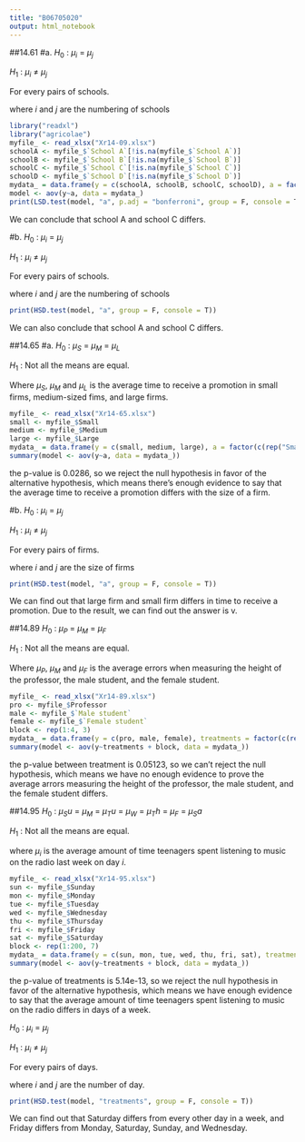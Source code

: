 ```yaml
---
title: "B06705020"
output: html_notebook
---
```

##14.61
#a.
$H_0$ : $\mu_i$ = $\mu_j$

$H_1$ : $\mu_i$ $\neq$ $\mu_j$

For every pairs of schools.

where $i$ and $j$ are the numbering of schools
```r
library("readxl")
library("agricolae")
myfile_ <- read_xlsx("Xr14-09.xlsx")
schoolA <- myfile_$`School A`[!is.na(myfile_$`School A`)]
schoolB <- myfile_$`School B`[!is.na(myfile_$`School B`)]
schoolC <- myfile_$`School C`[!is.na(myfile_$`School C`)]
schoolD <- myfile_$`School D`[!is.na(myfile_$`School D`)]
mydata_ = data.frame(y = c(schoolA, schoolB, schoolC, schoolD), a = factor(c(rep("A", length(schoolA)), rep("B", length(schoolB)), rep("C", length(schoolC)), rep("D", length(schoolD)))))
model <- aov(y~a, data = mydata_)
print(LSD.test(model, "a", p.adj = "bonferroni", group = F, console = T))
```
We can conclude that school A and school C differs.

#b.
$H_0$ : $\mu_i$ = $\mu_j$

$H_1$ : $\mu_i$ $\neq$ $\mu_j$

For every pairs of schools.

where $i$ and $j$ are the numbering of schools
```r
print(HSD.test(model, "a", group = F, console = T))
```

We can also conclude that school A and school C differs.

##14.65
#a.
$H_0$ : $\mu_S$ = $\mu_M$ = $\mu_L$

$H_1$ : Not all the means are equal.

Where $\mu_S$, $\mu_M$ and $\mu_L$ is the average time to receive a promotion in small firms, medium-sized fims, and large firms.
```r
myfile_ <- read_xlsx("Xr14-65.xlsx")
small <- myfile_$Small
medium <- myfile_$Medium
large <- myfile_$Large
mydata_ = data.frame(y = c(small, medium, large), a = factor(c(rep("Small", length(small)), rep("Medium", length(medium)), rep("Large", length(large)))))
summary(model <- aov(y~a, data = mydata_))
```
the p-value is 0.0286, so we reject the null hypothesis in favor of the alternative hypothesis, which means there's enough evidence to say that the average time to receive a promotion differs with the size of a firm.

#b.
$H_0$ : $\mu_i$ = $\mu_j$

$H_1$ : $\mu_i$ $\neq$ $\mu_j$

For every pairs of firms.

where $i$ and $j$ are the size of firms
```r
print(HSD.test(model, "a", group = F, console = T))
```
We can find out that large firm and small firm differs in time to receive a promotion.
Due to the result, we can find out the answer is v.

##14.89
$H_0$ : $\mu_P$ = $\mu_M$ = $\mu_F$

$H_1$ : Not all the means are equal.

Where $\mu_P$, $\mu_M$ and $\mu_F$ is the average errors when measuring the height of the professor, the male student, and the female student.
```r
myfile_ <- read_xlsx("Xr14-89.xlsx")
pro <- myfile_$Professor
male <- myfile_$`Male student`
female <- myfile_$`Female student`
block <- rep(1:4, 3)
mydata_ = data.frame(y = c(pro, male, female), treatments = factor(c(rep("pro", length(pro)), rep("male", length(male)), rep("female", length(female)))), block = factor(block))
summary(model <- aov(y~treatments + block, data = mydata_))
```
the p-value between treatment is 0.05123, so we can't reject the null hypothesis, which means we have no enough evidence to prove the average arrors measuring the height of the professor, the male student, and the female student differs.

##14.95
$H_0$ : $\mu_Su$ = $\mu_M$ = $\mu_Tu$ = $\mu_W$ = $\mu_Th$ = $\mu_F$ = $\mu_Sa$

$H_1$ : Not all the means are equal.

where $\mu_i$ is the average amount of time teenagers spent listening to music on the radio last week on day $i$.
```r
myfile_ <- read_xlsx("Xr14-95.xlsx")
sun <- myfile_$Sunday
mon <- myfile_$Monday
tue <- myfile_$Tuesday
wed <- myfile_$Wednesday
thu <- myfile_$Thursday
fri <- myfile_$Friday
sat <- myfile_$Saturday
block <- rep(1:200, 7)
mydata_ = data.frame(y = c(sun, mon, tue, wed, thu, fri, sat), treatments = factor(c(rep("sun", length(sun)), rep("mon", length(mon)), rep("tue", length(tue)), rep("wed", length(wed)), rep("thu", length(thu)), rep("fri", length(fri)), rep("sat", length(sat)))), block = factor(block))
summary(model <- aov(y~treatments + block, data = mydata_))
```
the p-value of treatments is 5.14e-13, so we reject the null hypothesis in favor of the alternative hypothesis, which means we have enough evidence to say that the average amount of time teenagers spent listening to music on the radio differs in days of a week.

$H_0$ : $\mu_i$ = $\mu_j$

$H_1$ : $\mu_i$ $\neq$ $\mu_j$

For every pairs of days.

where $i$ and $j$ are the number of day.
```r
print(HSD.test(model, "treatments", group = F, console = T))
```
We can find out that Saturday differs from every other day in a week, and Friday differs from Monday, Saturday, Sunday, and Wednesday.
